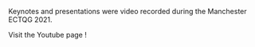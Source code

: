 Keynotes and presentations were video recorded during the Manchester ECTQG 2021.

Visit the Youtube page !
